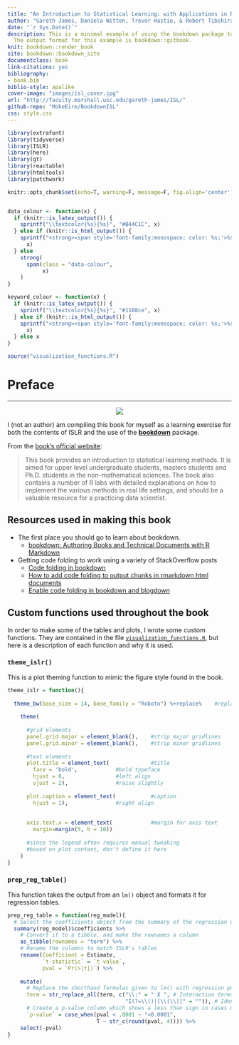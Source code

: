 ```yaml
--- 
title: "An Introduction to Statistical Learning: with Applications in R"
author: "Gareth James, Daniela Witten, Trevor Hastie, & Robert Tibshirani"
date: "`r Sys.Date()`"
description: This is a minimal example of using the bookdown package to write a book.
  The output format for this example is bookdown::gitbook.
knit: bookdown::render_book
site: bookdown::bookdown_site
documentclass: book
link-citations: yes
bibliography:
- book.bib
biblio-style: apalike
cover-image: "images/isl_cover.jpg"
url: "http://faculty.marshall.usc.edu/gareth-james/ISL/"
github-repo: "MokeEire/BookdownISL"
css: style.css
---
```


```r
library(extrafont)
library(tidyverse)
library(ISLR)
library(here)
library(gt)
library(reactable)
library(htmltools)
library(patchwork)

knitr::opts_chunk$set(echo=T, warning=F, message=F, fig.align='center')


data_colour <- function(x) {
  if (knitr::is_latex_output()) {
    sprintf("\\textcolor{%s}{%s}", "#B44C1C", x)
  } else if (knitr::is_html_output()) {
    sprintf("<strong><span style='font-family:monospace; color: %s;'>%s</span></strong>", "#B44C1C", 
      x)
  } else 
    strong(
      span(class = "data-colour",
           x)
    )
}

keyword_colour <- function(x) {
  if (knitr::is_latex_output()) {
    sprintf("\\textcolor{%s}{%s}", "#1188ce", x)
  } else if (knitr::is_html_output()) {
    sprintf("<strong><span style='font-family:monospace; color: %s;'>%s</span></strong>", "#1188ce", 
      x)
  } else x
}

source("visualization_functions.R")
```

# Preface {-}
***
<div style="text-align:center;">
![](https://images-na.ssl-images-amazon.com/images/I/41pP5+SAv-L._SX330_BO1,204,203,200_.jpg)
</div>

I (not an author) am compiling this book for myself as a learning exercise for both the contents of ISLR and the use of the [**bookdown**](https://bookdown.org/) package. 

From the [book's official website](http://faculty.marshall.usc.edu/gareth-james/ISL/):

>This book provides an introduction to statistical learning methods. It is aimed for upper level undergraduate students, masters students and Ph.D. students in the non-mathematical sciences. The book also contains a number of R labs with detailed explanations on how to implement the various methods in real life settings, and should be a valuable resource for a practicing data scientist.

## Resources used in making this book {-}

- The first place you should go to learn about bookdown.
  - [bookdown: Authoring Books and Technical Documents with R Markdown](https://bookdown.org/yihui/bookdown/)
- Getting code folding to work using a variety of StackOverflow posts
  - [Code folding in bookdown](https://stackoverflow.com/questions/45360998/code-folding-in-bookdown)
  - [How to add code folding to output chunks in rmarkdown html documents](https://stackoverflow.com/questions/37755037/how-to-add-code-folding-to-output-chunks-in-rmarkdown-html-documents)
  - [Enable code folding in bookdown and blogdown](https://statnmap.com/2017-11-13-enable-code-folding-in-bookdown-and-blogdown/)
  
## Custom functions used throughout the book {-}

In order to make some of the tables and plots, I wrote some custom functions.
They are contained in the file [`visualization_functions.R`](https://github.com/MokeEire/BookdownISL/blob/master/visualization_functions.R), but here is a description of each function and why it is used.

### `theme_islr()` {-}

This is a plot theming function to mimic the figure style found in the book.

```r
theme_islr = function(){ 
  
  theme_bw(base_size = 14, base_family = "Roboto") %+replace%    #replace elements we want to change
    
    theme(
      
      #grid elements
      panel.grid.major = element_blank(),    #strip major gridlines
      panel.grid.minor = element_blank(),    #strip minor gridlines
      
      #text elements
      plot.title = element_text(             #title
        face = 'bold',            #bold typeface
        hjust = 0,                #left align
        vjust = 2),               #raise slightly
      
      plot.caption = element_text(           #caption
        hjust = 1),               #right align
      
      
      axis.text.x = element_text(            #margin for axis text
        margin=margin(5, b = 10))
      
      #since the legend often requires manual tweaking 
      #based on plot content, don't define it here
    )
}
```

### `prep_reg_table()` {-}

This function takes the output from an `lm()` object and formats it for regression tables.

```r

prep_reg_table = function(reg_model){
  # Select the coefficients object from the summary of the regression model
  summary(reg_model)$coefficients %>% 
    # Convert it to a tibble, and make the rownames a column
    as_tibble(rownames = "term") %>% 
    # Rename the columns to match ISLR's tables
    rename(Coefficient = Estimate, 
           `t-statistic` = `t value`, 
           pval = `Pr(>|t|)`) %>% 
    
    mutate(
      # Replace the shorthand formulas given to lm() with regression publishing style
      term = str_replace_all(term, c("\\:" = " X ", # Interaction terms
                                     "I(?=\\()|[\\(\\)]" = "")), # Identity function
      # Create a p-value column which shows a less than sign in cases of very small p-values
      `p-value` = case_when(pval < .0001 ~ "<0.0001",
                            T ~ str_c(round(pval, 4)))) %>%
    select(-pval)
}
```

